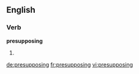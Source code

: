 ==English==

===Verb===
'''presupposing'''

# {{present participle of|[[presuppose]]}}

[[de:presupposing]]
[[fr:presupposing]]
[[vi:presupposing]]